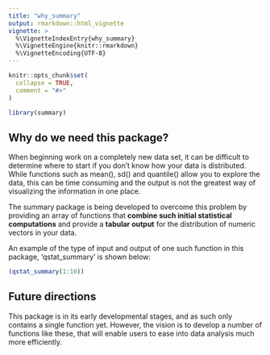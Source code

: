 ```yaml
---
title: "why_summary"
output: rmarkdown::html_vignette
vignette: >
  %\VignetteIndexEntry{why_summary}
  %\VignetteEngine{knitr::rmarkdown}
  %\VignetteEncoding{UTF-8}
---
```


```r
knitr::opts_chunk$set(
  collapse = TRUE,
  comment = "#>"
)
```

```r
library(summary)
```

## Why do we need this package?

When beginning work on a completely new data set, it can be difficult to determine where to start if you don't know how your data is distributed. While functions such as mean(), sd() and quantile() allow you to explore the data, this can be time consuming and the output is not the greatest way of visualizing the information in one place.

The summary package is being developed to overcome this problem by providing an array of functions that **combine such initial statistical computations** and provide a **tabular output** for the distribution of numeric vectors in your data.

An example of the type of input and output of one such function in this package, 'qstat_summary' is shown below:

```r
(qstat_summary(1:10))
```


## Future directions

This package is in its early developmental stages, and as such only contains a single function yet. However, the vision is to develop a number of functions like these, that will enable users to ease into data analysis much more efficiently.
